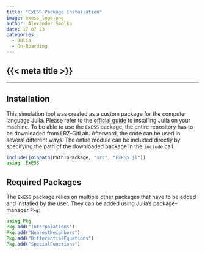 ```yaml
---
title: "ExESS Package Installation"
image: exess_logo.png
author: Alexander Smolka
date: 17 07 23
categories:
  - Julia
  - On-Boarding
---
```


::: {.hidden }
# {{< meta title >}}
:::

---

## Installation

This simulation tool was created as a custom package for the computer language Julia. Please refer to the [official guide](https://julialang.org/downloads/platform/) to installing Julia on your machine. To be able to use the `ExESS` package, the entire repository has to be downloaded from LRZ-GitLab. Afterward, the code can be used in several different ways. The entire module can be included directly by specifying the path of the downloaded package in the `include` call.
```julia
include(joinpath(PathToPackage, "src", "ExESS.jl"))
using .ExESS
```

## Required Packages

The `ExESS` package relies on multiple other packages that have to be added and installed by the user. They can be added using Julia's package-manager `Pkg`:
```julia
using Pkg
Pkg.add("Interpolations")
Pkg.add("NearestNeighbors")
Pkg.add("DifferentialEquations")
Pkg.add("SpecialFunctions")
```